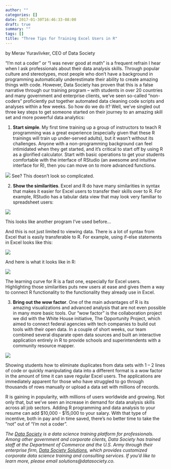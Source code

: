 ```yaml
---
author: ""
categories: []
date: 2017-01-30T16:46:33-08:00
draft: true
summary: ""
tags: []
title: "Three Tips for Training Excel Users in R"
---
```

by Merav Yuravlivker, CEO of Data Society

“I’m not a coder” or “I was never good at math” is a frequent refrain I hear when I ask professionals about their data analysis skills. Through popular culture and stereotypes, most people who don’t have a background in programming automatically underestimate their ability to create amazing things with code. However, Data Society has proven that this is a false narrative through our training program – with students in over 20 countries and many government and enterprise clients, we’ve seen so-called “non-coders” proficiently put together automated data cleaning code scripts and analyses within a few weeks. So how do we do it? Well, we’ve singled out three key steps to get someone started on their journey to an amazing skill set and more powerful data analytics: 

1. **Start simple**. My first time training up a group of instructors to teach R programming was a great experience (especially given that these R trainings will train up under-served adults), but it wasn’t without its challenges. Anyone with a non-programming background can feel intimidated when they get started, and it’s critical to start off by using R as a glorified calculator. Start with basic operations to get your students comfortable with the interface of RStudio (an awesome and intuitive interface for R), then you can move on to more advanced functions.

![](/2017-01-30-three-tips-for-training-excel-users-in-r/excel1.png)
See? This doesn’t look so complicated.

2. **Show the similarities**. Excel and R do have many similarities in syntax that makes it easier for Excel users to transfer their skills over to R. For example, RStudio has a tabular data view that may look very familiar to spreadsheet users:

![](/2017-01-30-three-tips-for-training-excel-users-in-r/excel2.png)
     
This looks like another program I’ve used before...

And this is not just limited to viewing data. There is a lot of syntax from Excel that is easily transferable to R. For example, using if-else statements in Excel looks like this:

![](/2017-01-30-three-tips-for-training-excel-users-in-r/excel3.png)

And here is what it looks like in R:

![](/2017-01-30-three-tips-for-training-excel-users-in-r/excel4.png)

The learning curve for R is a fast one, especially for Excel users. Highlighting those similarities puts new users at ease and gives them a way to connect R functionality to the functionality they already use in Excel. 
 
3. **Bring out the wow factor**. One of the main advantages of R is its amazing visualizations and advanced analysis that are not even possible in many more basic tools. Our “wow factor” is the collaboration project we did with the White House initiative, The Opportunity Project, which aimed to connect federal agencies with tech companies to build out tools with their open data. In a couple of short weeks, our team combined several disparate open data sources and built an interactive application entirely in R to provide schools and superintendents with a community resource mapper. 

![](../../static/2017/excel_tips/excel5.png)

Showing students how to eliminate duplicates from data sets with 1 – 2 lines of code or quickly manipulating data into a different format is a wow factor in the amount of time it can save regular Excel users. The applications are immediately apparent for those who have struggled to go through thousands of rows manually or upload a data set with millions of records. 

R is gaining in popularity, with millions of users worldwide and growing. Not only that, but we’ve seen an increase in demand for data analysis skills across all job sectors. Adding R programming and data analysis to your resume can add $10,000 - $15,000 to your salary. With that type of incentive, both in pay and in time saved, there’s no better time to take the “not” out of “I’m not a coder”. 

*The [Data Society](https://goo.gl/Alq5nj) is a data science training platform for professionals. Among other government and corporate clients, Data Society has trained staff at the Department of Commerce and the U.S. Army through their enterprise firm, [Data Society Solutions](https://goo.gl/gSj7Ot), which provides customized corporate data science training and consulting services. If you'd like to learn more, please email solutions@datasociety.co.*


